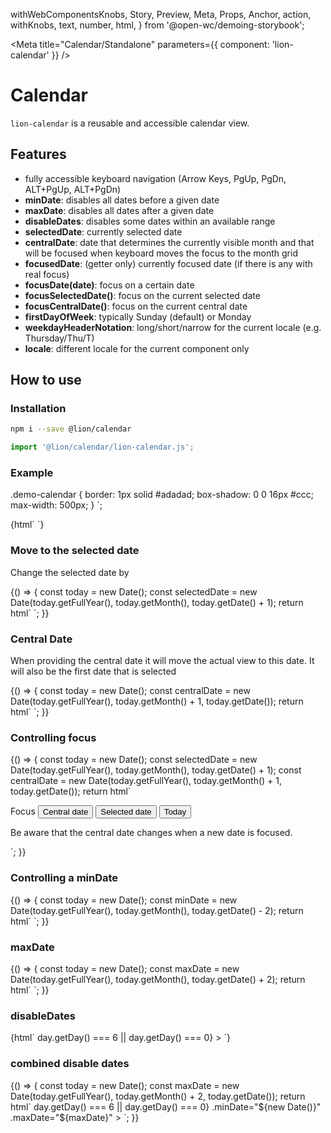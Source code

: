   withWebComponentsKnobs,
  Story,
  Preview,
  Meta,
  Props,
  Anchor,
  action,
  withKnobs,
  text,
  number,
  html,
} from '@open-wc/demoing-storybook';


<Meta title="Calendar/Standalone" parameters={{ component: 'lion-calendar' }} />

# Calendar

<Anchor storyId="calendar-standalone--default-story" />

`lion-calendar` is a reusable and accessible calendar view.

## Features

- fully accessible keyboard navigation (Arrow Keys, PgUp, PgDn, ALT+PgUp, ALT+PgDn)
- **minDate**: disables all dates before a given date
- **maxDate**: disables all dates after a given date
- **disableDates**: disables some dates within an available range
- **selectedDate**: currently selected date
- **centralDate**: date that determines the currently visible month and that will be focused when keyboard moves the focus to the month grid
- **focusedDate**: (getter only) currently focused date (if there is any with real focus)
- **focusDate(date)**: focus on a certain date
- **focusSelectedDate()**: focus on the current selected date
- **focusCentralDate()**: focus on the current central date
- **firstDayOfWeek**: typically Sunday (default) or Monday
- **weekdayHeaderNotation**: long/short/narrow for the current locale (e.g. Thursday/Thu/T)
- **locale**: different locale for the current component only

## How to use

### Installation

```sh
npm i --save @lion/calendar
```

```js
import '@lion/calendar/lion-calendar.js';
```

### Example

  .demo-calendar {
    border: 1px solid #adadad;
    box-shadow: 0 0 16px #ccc;
    max-width: 500px;
  }
`;

<Preview withToolbar>
  <Story name="Default">
    {html`
      <style>
        ${calendarDemoStyle}
      </style>
      <lion-calendar class="demo-calendar"></lion-calendar>
    `}
  </Story>
</Preview>

### Move to the selected date

Change the selected date by

<Preview withToolbar>
  <Story name="Selected Date">
    {() => {
      const today = new Date();
      const selectedDate = new Date(today.getFullYear(), today.getMonth(), today.getDate() + 1);
      return html`
        <style>
          ${calendarDemoStyle}
        </style>
        <lion-calendar class="demo-calendar" .selectedDate="${selectedDate}"></lion-calendar>
      `;
    }}
  </Story>
</Preview>

### Central Date

When providing the central date it will move the actual view to this date.
It will also be the first date that is selected

<Preview withToolbar>
  <Story name="Central Date">
    {() => {
      const today = new Date();
      const centralDate = new Date(today.getFullYear(), today.getMonth() + 1, today.getDate());
      return html`
        <style>
          ${calendarDemoStyle}
        </style>
        <lion-calendar class="demo-calendar" .centralDate="${centralDate}"></lion-calendar>
      `;
    }}
  </Story>
</Preview>

### Controlling focus

<Preview withToolbar>
  <Story name="Controlling focus">
    {() => {
      const today = new Date();
      const selectedDate = new Date(today.getFullYear(), today.getMonth(), today.getDate() + 1);
      const centralDate = new Date(today.getFullYear(), today.getMonth() + 1, today.getDate());
      return html`
        <style>
          ${calendarDemoStyle}
        </style>
        <lion-calendar
          id="js-demo-calendar"
          class="demo-calendar"
          .selectedDate="${selectedDate}"
          .centralDate="${centralDate}"
        ></lion-calendar>
        <p>
          Focus
          <button @click="${() => document.querySelector('#js-demo-calendar').focusCentralDate()}">
            Central date
          </button>
          <button @click="${() => document.querySelector('#js-demo-calendar').focusSelectedDate()}">
            Selected date
          </button>
          <button @click="${() => document.querySelector('#js-demo-calendar').focusDate(today)}">
            Today
          </button>
        </p>
        <p>Be aware that the central date changes when a new date is focused.</p>
      `;
    }}
  </Story>
</Preview>

### Controlling a minDate

<Preview withToolbar>
  <Story name="minDate">
    {() => {
      const today = new Date();
      const minDate = new Date(today.getFullYear(), today.getMonth(), today.getDate() - 2);
      return html`
        <style>
          ${calendarDemoStyle}
        </style>
        <lion-calendar class="demo-calendar" .minDate="${minDate}"></lion-calendar>
      `;
    }}
  </Story>
</Preview>

### maxDate

<Preview withToolbar>
  <Story name="maxDate">
    {() => {
    const today = new Date();
    const maxDate = new Date(today.getFullYear(), today.getMonth(), today.getDate() + 2);
    return html`
      <style>
        ${calendarDemoStyle}
      </style>
      <lion-calendar class="demo-calendar" .maxDate="${maxDate}"></lion-calendar>
    `;
    }}
  </Story>
</Preview>

### disableDates

<Preview withToolbar>
  <Story name="disableDates">
    {html`
      <style>
        ${calendarDemoStyle}
      </style>
      <lion-calendar
        class="demo-calendar"
        .disableDates=${day => day.getDay() === 6 || day.getDay() === 0}
      ></lion-calendar>
    `}
  </Story>
</Preview>

### combined disable dates

<Preview withToolbar>
  <Story name="combined disable dates">
    {() => {
      const today = new Date();
      const maxDate = new Date(today.getFullYear(), today.getMonth() + 2, today.getDate());
      return html`
        <style>
          ${calendarDemoStyle}
        </style>
        <lion-calendar
          class="demo-calendar"
          .disableDates=${day => day.getDay() === 6 || day.getDay() === 0}
          .minDate="${new Date()}"
          .maxDate="${maxDate}"
        ></lion-calendar>
      `;
    }}
  </Story>
</Preview>

